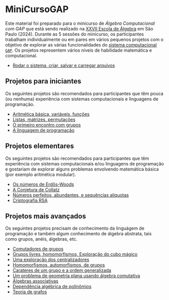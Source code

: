 # MiniCursoGAP {.unnumbered}

Este material foi preparado para o minicurso de *Álgebra Computacional com GAP* que está sendo realizado na [XXVII Escola de Álgebra](https://algebra2024.ime.usp.br/index.php) em São Paulo (2024). Durante as 5 sessões do minicurso, os participantes trabalham individualmente ou em pares em vários pequenos projetos com o objetivo de explorar as várias funcionalidades do [sistema computacional `GAP`](www.gap-system.org). Os projetos representem vários níveis de habilidade matemática e computacional.

- [Rodar o sistema, criar, salvar e carregar arquivos](rodar.qmd)

## Projetos para iniciantes {.unnumbered}

Os seguintes projetos são recomendados para participantes que têm pouca (ou nenhuma) experiência com sistemas computacionais e linguagens de programação.

- [Aritmética básica, variáveis, funções](arith.qmd)
- [Listas, matrizes, permutações](list_mat_perm.qmd)
- [O primeiro encontro com grupos](estrut.qmd)
- [A linguagem de programação](ling.qmd)

## Projetos elementares {.unnumbered}

Os seguintes projetos são recomendados para participantes que têm experiência com sistemas computacionais e/ou linguagens de programação e gostariam de explorar alguns problemas envolvendo matemática básica (por exemplo aritmética modular).


- [Os números de Erdős-Woods](erdos_woods.qmd)
- [A Conjetura de Collatz](collatz.qmd)
- [Números perfeitos, abundantes, e sequências alíquotas](aliquot.qmd)
- [Criptografia RSA](rsa.qmd)

## Projetos mais avançados {.unnumbered}

Os seguintes projetos precisam de conhecimento da linguágem de programação e também algum conhecimento de álgebra abstrata, tais como grupos, anéis, álgebras, etc.

- [Comutadores de grupos](commutators.qmd)
- [Grupos livres, homomorfismos, Exploração do cubo mágico](cubo.qmd)
- [Uma exploração dos centralizadores](centralizers.qmd)
- [Homomorfismos, automorfismos, de grupos](semidirect.qmd)
- [Carateres de um grupo e a ordem generalizada](genord.qmd)
- [Um problema de geometria plana usando álgebra comutativa](groebner1.qmd)
- [Álgebras associativas](algebras.qmd)
- [Dependência algébrica de polinômios](groebner.qmd)
- [Teoria de grafos](grafos.qmd)
  
